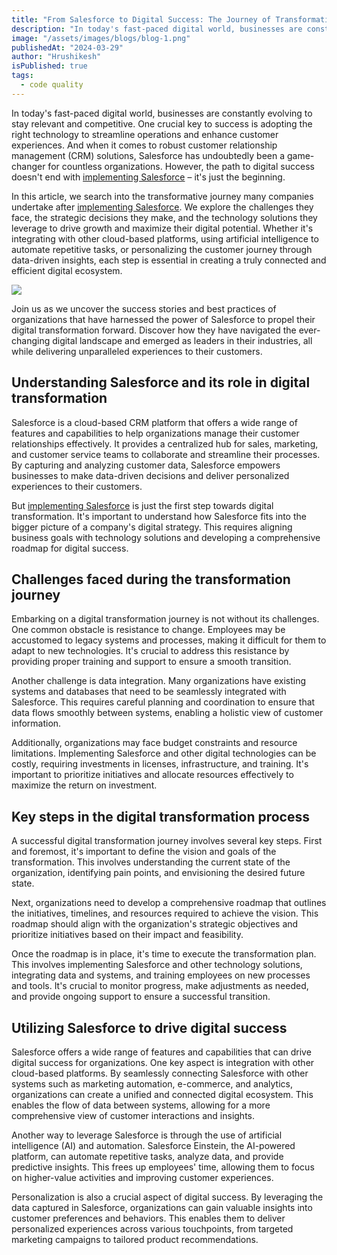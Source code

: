 ```yaml
---
title: "From Salesforce to Digital Success: The Journey of Transformation"
description: "In today's fast-paced digital world, businesses are constantly evolving to stay relevant and competitive. One crucial key to success is adopting the right technology to streamline operations and enhance customer experiences. And when it comes to robust customer relationship management (CRM) solutions, Salesforce has undoubtedly been a game-changer for countless organizations. However, the path to digital success doesn't end with implementing Salesforce – it's just the beginning."
image: "/assets/images/blogs/blog-1.png"
publishedAt: "2024-03-29"
author: "Hrushikesh"
isPublished: true
tags:
  - code quality
---
```


In today's fast-paced digital world, businesses are constantly evolving to stay relevant and competitive. One crucial key to success is adopting the right technology to streamline operations and enhance customer experiences. And when it comes to robust customer relationship management (CRM) solutions, Salesforce has undoubtedly been a game-changer for countless organizations. However, the path to digital success doesn't end with [implementing Salesforce](http://www.cloudprism.in) – it's just the beginning.

In this article, we search into the transformative journey many companies undertake after [implementing Salesforce](http://www.cloudprism.in). We explore the challenges they face, the strategic decisions they make, and the technology solutions they leverage to drive growth and maximize their digital potential. Whether it's integrating with other cloud-based platforms, using artificial intelligence to automate repetitive tasks, or personalizing the customer journey through data-driven insights, each step is essential in creating a truly connected and efficient digital ecosystem.

<Image src="/assets/images/blogs/blog-2.png" />

Join us as we uncover the success stories and best practices of organizations that have harnessed the power of Salesforce to propel their digital transformation forward. Discover how they have navigated the ever-changing digital landscape and emerged as leaders in their industries, all while delivering unparalleled experiences to their customers.

## Understanding Salesforce and its role in digital transformation

Salesforce is a cloud-based CRM platform that offers a wide range of features and capabilities to help organizations manage their customer relationships effectively. It provides a centralized hub for sales, marketing, and customer service teams to collaborate and streamline their processes. By capturing and analyzing customer data, Salesforce empowers businesses to make data-driven decisions and deliver personalized experiences to their customers.

But [implementing Salesforce](http://www.cloudprism.in) is just the first step towards digital transformation. It's important to understand how Salesforce fits into the bigger picture of a company's digital strategy. This requires aligning business goals with technology solutions and developing a comprehensive roadmap for digital success.

## Challenges faced during the transformation journey

Embarking on a digital transformation journey is not without its challenges. One common obstacle is resistance to change. Employees may be accustomed to legacy systems and processes, making it difficult for them to adapt to new technologies. It's crucial to address this resistance by providing proper training and support to ensure a smooth transition.

Another challenge is data integration. Many organizations have existing systems and databases that need to be seamlessly integrated with Salesforce. This requires careful planning and coordination to ensure that data flows smoothly between systems, enabling a holistic view of customer information.

Additionally, organizations may face budget constraints and resource limitations. Implementing Salesforce and other digital technologies can be costly, requiring investments in licenses, infrastructure, and training. It's important to prioritize initiatives and allocate resources effectively to maximize the return on investment.

## Key steps in the digital transformation process

A successful digital transformation journey involves several key steps. First and foremost, it's important to define the vision and goals of the transformation. This involves understanding the current state of the organization, identifying pain points, and envisioning the desired future state.

Next, organizations need to develop a comprehensive roadmap that outlines the initiatives, timelines, and resources required to achieve the vision. This roadmap should align with the organization's strategic objectives and prioritize initiatives based on their impact and feasibility.

Once the roadmap is in place, it's time to execute the transformation plan. This involves implementing Salesforce and other technology solutions, integrating data and systems, and training employees on new processes and tools. It's crucial to monitor progress, make adjustments as needed, and provide ongoing support to ensure a successful transition.

## Utilizing Salesforce to drive digital success

Salesforce offers a wide range of features and capabilities that can drive digital success for organizations. One key aspect is integration with other cloud-based platforms. By seamlessly connecting Salesforce with other systems such as marketing automation, e-commerce, and analytics, organizations can create a unified and connected digital ecosystem. This enables the flow of data between systems, allowing for a more comprehensive view of customer interactions and insights.

Another way to leverage Salesforce is through the use of artificial intelligence (AI) and automation. Salesforce Einstein, the AI-powered platform, can automate repetitive tasks, analyze data, and provide predictive insights. This frees up employees' time, allowing them to focus on higher-value activities and improving customer experiences.

Personalization is also a crucial aspect of digital success. By leveraging the data captured in Salesforce, organizations can gain valuable insights into customer preferences and behaviors. This enables them to deliver personalized experiences across various touchpoints, from targeted marketing campaigns to tailored product recommendations.
